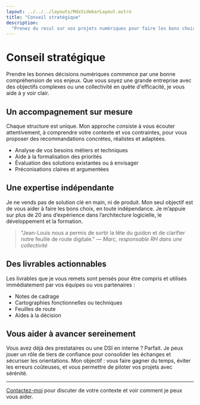 ```yaml
---
layout: ../../../layouts/MdxSidebarLayout.astro
title: "Conseil stratégique"
description:
  "Prenez du recul sur vos projets numériques pour faire les bons choix."
---
```



# Conseil stratégique

Prendre les bonnes décisions numériques commence par une bonne compréhension de
vos enjeux. Que vous soyez une grande entreprise avec des objectifs complexes ou
une collectivité en quête d'efficacité, je vous aide à y voir clair.

## Un accompagnement sur mesure

Chaque structure est unique. Mon approche consiste à vous écouter attentivement,
à comprendre votre contexte et vos contraintes, pour vous proposer des
recommandations concrètes, réalistes et adaptées.

- Analyse de vos besoins métiers et techniques
- Aide à la formalisation des priorités
- Évaluation des solutions existantes ou à envisager
- Préconisations claires et argumentées

## Une expertise indépendante

Je ne vends pas de solution clé en main, ni de produit. Mon seul objectif est de
vous aider à faire les bons choix, en toute indépendance. Je m’appuie sur plus
de 20 ans d’expérience dans l’architecture logicielle, le développement et la
formation.

> "Jean-Louis nous a permis de sortir la tête du guidon et de clarifier notre
> feuille de route digitale." — _Marc, responsable RH dans une collectivité_

## Des livrables actionnables

Les livrables que je vous remets sont pensés pour être compris et utilisés
immédiatement par vos équipes ou vos partenaires :

- Notes de cadrage
- Cartographies fonctionnelles ou techniques
- Feuilles de route
- Aides à la décision

## Vous aider à avancer sereinement

Vous avez déjà des prestataires ou une DSI en interne ? Parfait. Je peux jouer
un rôle de tiers de confiance pour consolider les échanges et sécuriser les
orientations. Mon objectif : vous faire gagner du temps, éviter les erreurs
coûteuses, et vous permettre de piloter vos projets avec sérénité.

---

[Contactez-moi](/fr/contact) pour discuter de votre contexte et voir comment je
peux vous aider.
